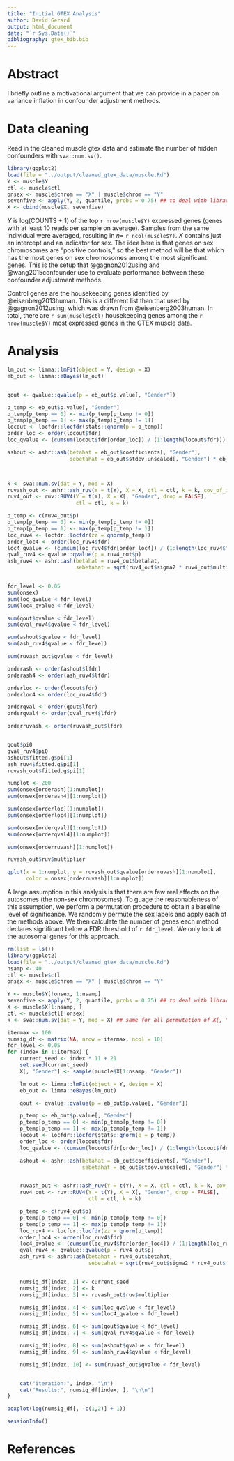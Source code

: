 ```yaml
---
title: "Initial GTEX Analysis"
author: David Gerard
output: html_document
date: "`r Sys.Date()`"
bibliography: gtex_bib.bib
---
```


# Abstract
I briefly outline a motivational argument that we can provide in a paper on variance inflation in confounder adjustment methods.

# Data cleaning
Read in the cleaned muscle gtex data and estimate the number of hidden confounders with `sva::num.sv()`.
```r
library(ggplot2)
load(file = "../output/cleaned_gtex_data/muscle.Rd")
Y <- muscle$Y
ctl <- muscle$ctl
onsex <- muscle$chrom == "X" | muscle$chrom == "Y"
sevenfive <- apply(Y, 2, quantile, probs = 0.75) ## to deal with library size
X <- cbind(muscle$X, sevenfive)
```

$Y$ is log(COUNTS + 1) of the top `r nrow(muscle$Y)` expressed genes (genes with at least 10 reads per sample on average). Samples from the same individual were averaged, resulting in $n =$ `r ncol(muscle$Y)`. $X$ contains just an intercept and an indicator for sex. The idea here is that genes on sex chromosomes are "positive controls," so the best method will be that which has the most genes on sex chromosomes among the most significant genes. This is the setup that @gagnon2012using and @wang2015confounder use to evaluate performance between these confounder adjustment methods.

Control genes are the housekeeping genes identified by @eisenberg2013human. This is a different list than that used by @gagnon2012using, which was drawn from @eisenberg2003human. In total, there are `r sum(muscle$ctl)` housekeeping genes among the `r nrow(muscle$Y)` most expressed genes in the GTEX muscle data.

# Analysis

```r
lm_out <- limma::lmFit(object = Y, design = X)
eb_out <- limma::eBayes(lm_out)


qout <- qvalue::qvalue(p = eb_out$p.value[, "Gender"])

p_temp <- eb_out$p.value[, "Gender"]
p_temp[p_temp == 0] <- min(p_temp[p_temp != 0])
p_temp[p_temp == 1] <- max(p_temp[p_temp != 1])
locout <- locfdr::locfdr(stats::qnorm(p = p_temp))
order_loc <- order(locout$fdr)
loc_qvalue <- (cumsum(locout$fdr[order_loc]) / (1:length(locout$fdr)))[order(order_loc)]

ashout <- ashr::ash(betahat = eb_out$coefficients[, "Gender"],
                    sebetahat = eb_out$stdev.unscaled[, "Gender"] * eb_out$sigma)



k <- sva::num.sv(dat = Y, mod = X)
ruvash_out <- ashr::ash_ruv(Y = t(Y), X = X, ctl = ctl, k = k, cov_of_interest = 2)
ruv4_out <- ruv::RUV4(Y = t(Y), X = X[, "Gender", drop = FALSE],
                      ctl = ctl, k = k)

p_temp <- c(ruv4_out$p)
p_temp[p_temp == 0] <- min(p_temp[p_temp != 0])
p_temp[p_temp == 1] <- max(p_temp[p_temp != 1])
loc_ruv4 <- locfdr::locfdr(zz = qnorm(p_temp))
order_loc4 <- order(loc_ruv4$fdr)
loc4_qvalue <- (cumsum(loc_ruv4$fdr[order_loc4]) / (1:length(loc_ruv4$fdr)))[order(order_loc4)]
qval_ruv4 <- qvalue::qvalue(p = ruv4_out$p)
ash_ruv4 <- ashr::ash(betahat = ruv4_out$betahat,
                      sebetahat = sqrt(ruv4_out$sigma2 * ruv4_out$multiplier))


fdr_level <- 0.05
sum(onsex)
sum(loc_qvalue < fdr_level)
sum(loc4_qvalue < fdr_level)

sum(qout$qvalue < fdr_level)
sum(qval_ruv4$qvalue < fdr_level)

sum(ashout$qvalue < fdr_level)
sum(ash_ruv4$qvalue < fdr_level)

sum(ruvash_out$qvalue < fdr_level)

orderash <- order(ashout$lfdr)
orderash4 <- order(ash_ruv4$lfdr)

orderloc <- order(locout$fdr)
orderloc4 <- order(loc_ruv4$fdr)

orderqval <- order(qout$lfdr)
orderqval4 <- order(qval_ruv4$lfdr)

orderruvash <- order(ruvash_out$lfdr)


qout$pi0
qval_ruv4$pi0
ashout$fitted.g$pi[1]
ash_ruv4$fitted.g$pi[1]
ruvash_out$fitted.g$pi[1]

numplot <- 200
sum(onsex[orderash][1:numplot])
sum(onsex[orderash4][1:numplot])

sum(onsex[orderloc][1:numplot])
sum(onsex[orderloc4][1:numplot])

sum(onsex[orderqval][1:numplot])
sum(onsex[orderqval4][1:numplot])

sum(onsex[orderruvash][1:numplot])

ruvash_out$ruv$multiplier

qplot(x = 1:numplot, y = ruvash_out$qvalue[orderruvash][1:numplot],
      color = onsex[orderruvash][1:numplot])
```

A large assumption in this analysis is that there are few real effects on the autosomes (the non-sex chromosomes). To guage the reasonableness of this assumption, we perform a permutation procedure to obtain a baseline level of significance. We randomly permute the sex labels and apply each of the methods above. We then calculate the number of genes each method declares significant below a FDR threshold of `r fdr_level`. We only look at the autosomal genes for this approach.

```r
rm(list = ls())
library(ggplot2)
load(file = "../output/cleaned_gtex_data/muscle.Rd")
nsamp <- 40
ctl <- muscle$ctl
onsex <- muscle$chrom == "X" | muscle$chrom == "Y"

Y <- muscle$Y[!onsex, 1:nsamp]
sevenfive <- apply(Y, 2, quantile, probs = 0.75) ## to deal with library size
X <- muscle$X[1:nsamp, ]
ctl <- muscle$ctl[!onsex]
k <- sva::num.sv(dat = Y, mod = X) ## same for all permutation of X[, "Gender"]

itermax <- 100
numsig_df <- matrix(NA, nrow = itermax, ncol = 10)
fdr_level <- 0.05
for (index in 1:itermax) {
    current_seed <- index * 11 + 21
    set.seed(current_seed)
    X[, "Gender"] <- sample(muscle$X[1:nsamp, "Gender"])

    lm_out <- limma::lmFit(object = Y, design = X)
    eb_out <- limma::eBayes(lm_out)

    qout <- qvalue::qvalue(p = eb_out$p.value[, "Gender"])

    p_temp <- eb_out$p.value[, "Gender"]
    p_temp[p_temp == 0] <- min(p_temp[p_temp != 0])
    p_temp[p_temp == 1] <- max(p_temp[p_temp != 1])
    locout <- locfdr::locfdr(stats::qnorm(p = p_temp))
    order_loc <- order(locout$fdr)
    loc_qvalue <- (cumsum(locout$fdr[order_loc]) / (1:length(locout$fdr)))[order(order_loc)]

    ashout <- ashr::ash(betahat = eb_out$coefficients[, "Gender"],
                        sebetahat = eb_out$stdev.unscaled[, "Gender"] * eb_out$sigma)


    ruvash_out <- ashr::ash_ruv(Y = t(Y), X = X, ctl = ctl, k = k, cov_of_interest = 2)
    ruv4_out <- ruv::RUV4(Y = t(Y), X = X[, "Gender", drop = FALSE],
                          ctl = ctl, k = k)

    p_temp <- c(ruv4_out$p)
    p_temp[p_temp == 0] <- min(p_temp[p_temp != 0])
    p_temp[p_temp == 1] <- max(p_temp[p_temp != 1])
    loc_ruv4 <- locfdr::locfdr(zz = qnorm(p_temp))
    order_loc4 <- order(loc_ruv4$fdr)
    loc4_qvalue <- (cumsum(loc_ruv4$fdr[order_loc4]) / (1:length(loc_ruv4$fdr)))[order(order_loc4)]
    qval_ruv4 <- qvalue::qvalue(p = ruv4_out$p)
    ash_ruv4 <- ashr::ash(betahat = ruv4_out$betahat,
                          sebetahat = sqrt(ruv4_out$sigma2 * ruv4_out$multiplier))


    numsig_df[index, 1] <- current_seed
    numsig_df[index, 2] <- k
    numsig_df[index, 3] <- ruvash_out$ruv$multiplier

    numsig_df[index, 4] <- sum(loc_qvalue < fdr_level)
    numsig_df[index, 5] <- sum(loc4_qvalue < fdr_level)

    numsig_df[index, 6] <- sum(qout$qvalue < fdr_level)
    numsig_df[index, 7] <- sum(qval_ruv4$qvalue < fdr_level)

    numsig_df[index, 8] <- sum(ashout$qvalue < fdr_level)
    numsig_df[index, 9] <- sum(ash_ruv4$qvalue < fdr_level)

    numsig_df[index, 10] <- sum(ruvash_out$qvalue < fdr_level)


    cat("iteration:", index, "\n")
    cat("Results:", numsig_df[index, ], "\n\n")
}

```

```r
boxplot(log(numsig_df[, -c(1,2)] + 1))


```

```r
sessionInfo()
```

# References
